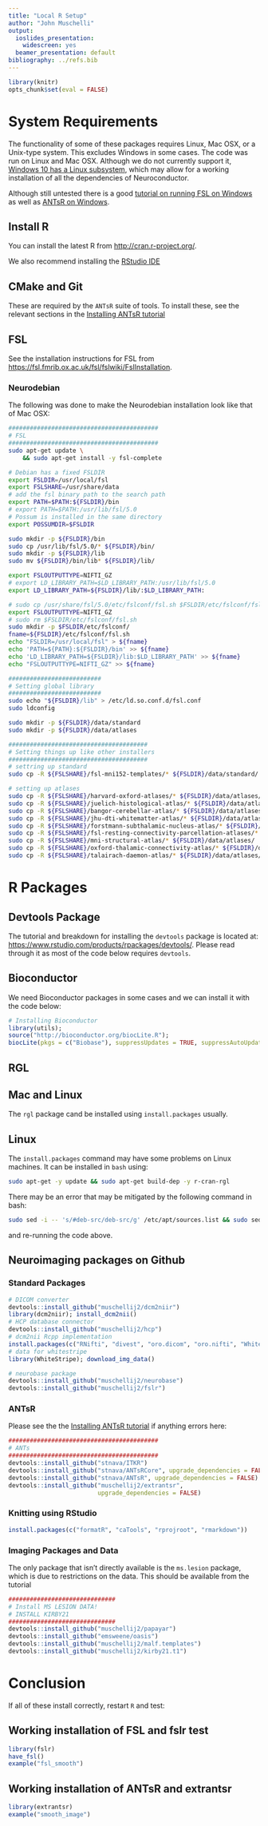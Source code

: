 ```yaml
---
title: "Local R Setup"
author: "John Muschelli"
output:
  ioslides_presentation:
    widescreen: yes
  beamer_presentation: default
bibliography: ../refs.bib
---
```



```r
library(knitr)
opts_chunk$set(eval = FALSE)
```

# System Requirements

The functionality of some of these packages requires Linux, Mac OSX, or a Unix-type system.   This excludes Windows in some cases.  The code was run on Linux and Mac OSX.  Although we do not currently support it, [Windows 10 has a Linux subsystem ](https://msdn.microsoft.com/en-us/commandline/wsl/install_guide), which may allow for a working installation of all the dependencies of Neuroconductor. 

Although still untested there is a good [tutorial on running FSL on Windows](http://www.nemotos.net/?p=1481) as well as [ANTsR on Windows](https://github.com/stnava/ANTsR/wiki/Installing-ANTsR-in-Windows-10-(along-with-FSL,-Rstudio,-Freesurfer,-etc)).  

## Install R

You can install the latest R from [http://cran.r-project.org/](http://cran.r-project.org/).

We also recommend installing the  [RStudio IDE](https://www.rstudio.com/products/rstudio/download/)

## CMake and Git

These are required by the `ANTsR` suite of tools.  To install these, see the relevant sections in the [Installing ANTsR tutorial ](http://johnmuschelli.com/neuroc/installing_ANTsR/index.html)


## FSL
See the installation instructions for FSL from [https://fsl.fmrib.ox.ac.uk/fsl/fslwiki/FslInstallation](https://fsl.fmrib.ox.ac.uk/fsl/fslwiki/FslInstallation).  

### Neurodebian
The following was done to make the Neurodebian installation look like that of Mac OSX:
```bash
##########################################
# FSL
##########################################
sudo apt-get update \
    && sudo apt-get install -y fsl-complete

# Debian has a fixed FSLDIR
export FSLDIR=/usr/local/fsl
export FSLSHARE=/usr/share/data
# add the fsl binary path to the search path
export PATH=$PATH:${FSLDIR}/bin
# export PATH=$PATH:/usr/lib/fsl/5.0
# Possum is installed in the same directory
export POSSUMDIR=$FSLDIR

sudo mkdir -p ${FSLDIR}/bin
sudo cp /usr/lib/fsl/5.0/* ${FSLDIR}/bin/
sudo mkdir -p ${FSLDIR}/lib
sudo mv ${FSLDIR}/bin/lib* ${FSLDIR}/lib/

export FSLOUTPUTTYPE=NIFTI_GZ
# export LD_LIBRARY_PATH=$LD_LIBRARY_PATH:/usr/lib/fsl/5.0
export LD_LIBRARY_PATH=${FSLDIR}/lib/:$LD_LIBRARY_PATH:

# sudo cp /usr/share/fsl/5.0/etc/fslconf/fsl.sh $FSLDIR/etc/fslconf/fsl.sh
export FSLOUTPUTTYPE=NIFTI_GZ
# sudo rm $FSLDIR/etc/fslconf/fsl.sh
sudo mkdir -p $FSLDIR/etc/fslconf/
fname=${FSLDIR}/etc/fslconf/fsl.sh
echo "FSLDIR=/usr/local/fsl" > ${fname}
echo 'PATH=${PATH}:${FSLDIR}/bin' >> ${fname}
echo 'LD_LIBRARY_PATH=${FSLDIR}/lib:$LD_LIBRARY_PATH' >> ${fname}
echo "FSLOUTPUTTYPE=NIFTI_GZ" >> ${fname}

##########################
# Setting global library
##########################
sudo echo "${FSLDIR}/lib" > /etc/ld.so.conf.d/fsl.conf
sudo ldconfig

sudo mkdir -p ${FSLDIR}/data/standard
sudo mkdir -p ${FSLDIR}/data/atlases 

#######################################
# Setting things up like other installers
#######################################
# settring up standard
sudo cp -R ${FSLSHARE}/fsl-mni152-templates/* ${FSLDIR}/data/standard/

# setting up atlases
sudo cp -R ${FSLSHARE}/harvard-oxford-atlases/* ${FSLDIR}/data/atlases/
sudo cp -R ${FSLSHARE}/juelich-histological-atlas/* ${FSLDIR}/data/atlases/
sudo cp -R ${FSLSHARE}/bangor-cerebellar-atlas/* ${FSLDIR}/data/atlases/
sudo cp -R ${FSLSHARE}/jhu-dti-whitematter-atlas/* ${FSLDIR}/data/atlases/
sudo cp -R ${FSLSHARE}/forstmann-subthalamic-nucleus-atlas/* ${FSLDIR}/data/atlases/
sudo cp -R ${FSLSHARE}/fsl-resting-connectivity-parcellation-atlases/* ${FSLDIR}/data/atlases/
sudo cp -R ${FSLSHARE}/mni-structural-atlas/* ${FSLDIR}/data/atlases/
sudo cp -R ${FSLSHARE}/oxford-thalamic-connectivity-atlas/* ${FSLDIR}/data/atlases/
sudo cp -R ${FSLSHARE}/talairach-daemon-atlas/* ${FSLDIR}/data/atlases/ 
```

# R Packages
## Devtools Package

The tutorial and breakdown for installing the `devtools` package is located at: [https://www.rstudio.com/products/rpackages/devtools/](https://www.rstudio.com/products/rpackages/devtools/).  Please read through it as most of the code below requires `devtools`.

## Bioconductor
We need Bioconductor packages in some cases and we can install it with the code below:

```r
# Installing Bioconductor
library(utils); 
source("http://bioconductor.org/biocLite.R"); 
biocLite(pkgs = c("Biobase"), suppressUpdates = TRUE, suppressAutoUpdate = TRUE, ask = FALSE)
```

## RGL

## Mac and Linux
The `rgl` package cand be installed using `install.packages` usually.

## Linux
The `install.packages` command may have some problems on Linux machines.  It can be installed in `bash` using: 
```bash
sudo apt-get -y update && sudo apt-get build-dep -y r-cran-rgl 
```

There may be an error that may be mitigated by the following command in bash:
```bash
sudo sed -i -- 's/#deb-src/deb-src/g' /etc/apt/sources.list && sudo sed -i -- 's/# deb-src/deb-src/g' /etc/apt/sources.list
```
and re-running the code above.


## Neuroimaging packages on Github

### Standard Packages
```r
# DICOM converter
devtools::install_github("muschellij2/dcm2niir")
library(dcm2niir); install_dcm2nii()
# HCP database connector
devtools::install_github("muschellij2/hcp")
# dcm2nii Rcpp implementation
install.packages(c("RNifti", "divest", "oro.dicom", "oro.nifti", "WhiteStripe"))
# data for whitestripe
library(WhiteStripe); download_img_data()

# neurobase package
devtools::install_github("muschellij2/neurobase")
devtools::install_github("muschellij2/fslr")
```

### ANTsR

Please see the the [Installing ANTsR tutorial ](http://johnmuschelli.com/neuroc/installing_ANTsR/index.html) if anything errors here:

```r
##########################################
# ANTs
##########################################
devtools::install_github("stnava/ITKR")
devtools::install_github("stnava/ANTsRCore", upgrade_dependencies = FALSE)
devtools::install_github("stnava/ANTsR", upgrade_dependencies = FALSE)
devtools::install_github("muschellij2/extrantsr", 
                         upgrade_dependencies = FALSE)
```

### Knitting using RStudio
```r
install.packages(c("formatR", "caTools", "rprojroot", "rmarkdown"))
```

### Imaging Packages and Data

The only package that isn't directly available is the `ms.lesion` package, which is due to restrictions on the data.  This should be available from the tutorial

```r
##############################
# Install MS LESION DATA!
# INSTALL KIRBY21
##############################
devtools::install_github("muschellij2/papayar")
devtools::install_github("emsweene/oasis")
devtools::install_github("muschellij2/malf.templates")
devtools::install_github("muschellij2/kirby21.t1")
```

# Conclusion
If all of these install correctly, restart `R` and test:

## Working installation of FSL and fslr test

```r
library(fslr)
have_fsl()
example("fsl_smooth")
```

## Working installation of ANTsR and extrantsr

```r
library(extrantsr)
example("smooth_image")
```
